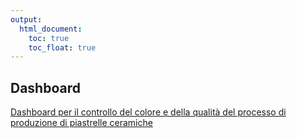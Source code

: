 ---
output:
  html_document: 
    toc: true
    toc_float: true
---

<link rel="stylesheet" href="styles.css" type="text/css">

## Dashboard 

[Dashboard per il controllo del colore e della qualità del processo di produzione di piastrelle ceramiche](https://produzioneperfetta.shinyapps.io/systemcontrol/)